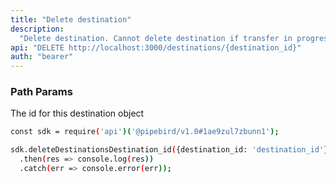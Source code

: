 ```yaml
---
title: "Delete destination"
description:
  "Delete destination. Cannot delete destination if transfer in progress."
api: "DELETE http://localhost:3000/destinations/{destination_id}"
auth: "bearer"
---
```


### Path Params

<ParamField path="destination_id" type="string" required>
  The id for this destination object
</ParamField>

<RequestExample>

```bash Example Request
const sdk = require('api')('@pipebird/v1.0#1ae9zul7zbunn1');

sdk.deleteDestinationsDestination_id({destination_id: 'destination_id'})
  .then(res => console.log(res))
  .catch(err => console.error(err));
```

</RequestExample>
